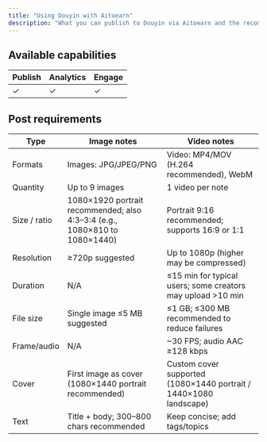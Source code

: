 ```yaml
---
title: "Using Douyin with Aitoearn"
description: "What you can publish to Douyin via Aitoearn and the recommended specs."
---
```

## Available capabilities

| Publish | Analytics | Engage |
| --- | --- | --- |
| ✓ | ✓ | ✓ |

## Post requirements

| Type | Image notes | Video notes |
| --- | --- | --- |
| Formats | Images: JPG/JPEG/PNG | Video: MP4/MOV (H.264 recommended), WebM |
| Quantity | Up to 9 images | 1 video per note |
| Size / ratio | 1080×1920 portrait recommended; also 4:3–3:4 (e.g., 1080×810 to 1080×1440) | Portrait 9:16 recommended; supports 16:9 or 1:1 |
| Resolution | ≥720p suggested | Up to 1080p (higher may be compressed) |
| Duration | N/A | ≤15 min for typical users; some creators may upload >10 min |
| File size | Single image ≤5 MB suggested | ≤1 GB; ≤300 MB recommended to reduce failures |
| Frame/audio | N/A | ~30 FPS; audio AAC ≥128 kbps |
| Cover | First image as cover (1080×1440 portrait recommended) | Custom cover supported (1080×1440 portrait / 1440×1080 landscape) |
| Text | Title + body; 300–800 chars recommended | Keep concise; add tags/topics |
